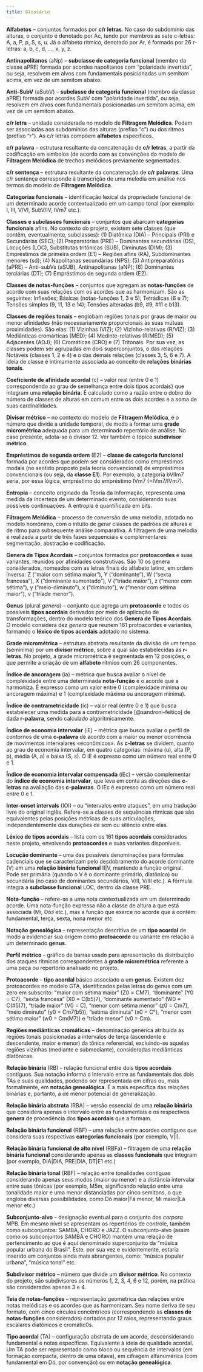 ```yaml
---
title: Glossário
---
```


**Alfabetos** --  conjuntos formados por **c/r letras**. No caso do subdomínio das alturas, o conjunto é denotado por Ac, tendo por membros as sete c-letras: A, a, P, p, S, s, u. Já o alfabeto rítmico, denotado por Ar, é formado por 26 r-letras: a, b, c, d, ..., x, y, z.

**Antinapolitanos** (aNp) -- **subclasse de categoria funcional** (membro da classe aPRE) formada por acordes napolitanos com "polaridade invertida", ou seja, resolvem em alvos com fundamentais posicionadas um semitom acima, em vez de um semitom abaixo.

**Anti-SubV** (aSubV) -- **subclasse de categoria funcional** (membro da classe aPRE) formada por acordes SubV com "polaridade invertida", ou seja, resolvem em alvos com fundamentais posicionadas um semitom acima, em vez de um semitom abaixo.

**c/r letra** -- unidade considerada no modelo de **Filtragem Melódica**. Podem ser associadas aos subdomínios das alturas (prefixo "c") ou dos ritmos (prefixo "r"). As c/r letras compõem **alfabetos** específicos.

**c/r palavra** -- estrutura resultante da concatenação de **c/r letras**, a partir da codificação em símbolos (de acordo com as convenções do modelo de **Filtragem Melódica** de trechos melódicos previamente segmentados.

**c/r sentença** -- estrutura resultante da concatenação de **c/r palavras**. Uma c/r sentença corresponde à transcrição de uma melodia em análise nos termos do modelo de **Filtragem Melódica**.

**Categorias funcionais** -- identificação lexical da propriedade funcional de um determinado acorde contextualizado em um campo tonal (por exemplo: I, III, V/VI, SubV/IV, IVm7 etc.).

**Classes e subclasses funcionais** -- conjuntos que abarcam **categorias funcionais** afins. No contexto do projeto, existem sete classes (que contêm, eventualmente, subclasses): (1) Diatônica (DIA) -- Principais (PRI) e Secundárias (SEC); (2) Preparatórias (PRE) -- Dominantes secundárias (DS), Locuções (LOC), Substitutas tritônicas (SUB), Diminutas (DIM); (3) Empréstimos de primeira ordem (E1) -- Regiões afins (RA), Subdominantes menores (sd); (4) Napolitanas secundárias (NPS); (5) Antipreparatórias (aPRE) -- Anti-subVs (aSUB), Antinapolitanas (aNP); (6) Dominantes terciárias (DT); (7) Empréstimos de segunda ordem (E2).

**Classes de notas-funções** -- conjuntos que agregam as **notas-funções** de acordo com suas relações com os acordes que as harmonizam. São as seguintes: Inflexões; Básicas (notas-funções 1, 3 e 5); Tetrádicas (6 e 7); Tensões simples (9, 11, 13 e 14); Tensões alteradas (b9, #9, #11 e b13).

**Classes de regiões tonais** -- englobam regiões tonais por graus de maior ou menor afinidades (não necessariamente proporcionais às suas mútuas proximidades). São elas: (1) Vizinhas (VIZ); (2) Vizinho-relativas (R/VIZ); (3) Mediânticas cromárticas (MED); (4) Medinte-relativas (R/MED); (5) Adjacentes (ADJ); (6) Cromáticas (CRO) e (7) Tritonais. Por sua vez, as classes podem ser agrupadas em dois superconjuntos, o das relações Notáveis (classes 1, 2 e 4) e o das demais relações (classes 3, 5, 6 e 7). A ideia de classe é intimamente associada ao conceito de **relações binárias tonais**.

**Coeficiente de afinidade acordal** (c) -- valor real (entre 0 e 1) correspondendo ao grau de semelhança entre dois tipos acordais} que integram uma **relação binária**. É calculado como a razão entre o dobro do número de classes de alturas em comum entre os dois acordes e a soma de suas cardinalidades.

**Divisor métrico** -- no contexto do modelo de **Filtragem Melódica**, é o número que divide a unidade temporal, de modo a formar uma **grade micrométrica** adequada para um determinado repertório de análise. No caso presente, adota-se o divisor 12. Ver também o tópico **subdivisor métrico**.

**Empréstimos de segunda ordem** (E2) -- **classe de categoria funcional**  formada por acordes que podem ser considerados como empréstimos modais (no sentido proposto pela teoria convencional) de empréstimos convencionais (ou seja, da **classe E1**). Por exemplo, a categoria bVIIm7 seria, por essa lógica, empréstimo do empréstimo IVm7 (=IVm7/IVm7).

**Entropia** -- conceito originado da Teoria da Informação, representa uma medida da incerteza de um determinado evento, considerando suas possíveis continuações. A entropia é quantificada em bits.

**Filtragem Melódica** -- processo de conversão de uma melodia, adotado no modelo homônimo, com o intuito de gerar classes de padrões de alturas e de ritmo para subsequente análise comparativa. A filtragem de uma melodia é realizada a partir de três fases sequenciais e complementares: segmentação, abstração e codificação.

**Genera de Tipos Acordais** -- conjuntos formados por **protoacordes** e suas variantes, reunidos por afinidades construtivas. São 10 os genera considerados, nomeados com as letras finais do alfabeto latino, em ordem inversa: Z ("maior com sétima maior"), Y ("dominante"), W ("sexta francesa"), X ("dominante aumentado"), V ("tríade maior"), z ("menor com sétima"), y ("meio-diminuto"), x ("diminuto"), w ("menor com sétima maior"), v ("tríade menor").

**Genus** (plural *genera*) -- conjunto que agrega um **protoacorde** e todos os possíveis **tipos acordais** derivados por meio de aplicação de transformações, dentro do modelo teórico dos **Genera de Tipos Acordais**. O modelo considera dez *genera* que reunem 161 protoacordes e variantes, formando o **léxico de tipos acordais** adotado no sistema.

**Grade micrométrica** -- estrutura abstrata resultante da divisão de um tempo (semínima) por um **divisor métrico**, sobre a qual são estabelecidas as **r-letras**. No projeto, a grade micrométrica é segmentada em 12 posições, o que permite a criação de um **alfabeto** rítmico com 26 componentes.

**Índice de ancoragem** (ia) -- métrica que busca avaliar o nível de complexidade entre uma determinada **nota-função** e o acorde que a harmoniza. É expresso como um valor entre 0 (complexidade mínima ou ancoragem máxima) e 1 (complexidade máxima ou ancoragem mínima). 

**Índice de contrametricidade** (ic) -- valor real (entre 0 e 1) que busca estabelecer uma medida para a contrametricidade [@sandroni-feitiço] de dada **r-palavra**, sendo calculado algoritmicamente.

**Índice de economia intervalar** (iE) -- métrica que busca avaliar o perfil de contornos de uma **c-palavra** de acordo com a maior ou menor ocorrência de movimentos intervalares «econômicos». As **c-letras** se dividem, quanto ao grau de economia intervalar, em quatro categorias: máxima (u), alta (P, p), média (A, a) e baixa (S, s). O iE é expresso como um número real entre 0 e 1.

**Índice de economia intervalar compensada** (iEc) -- versão complementar do **índice de economia intervalar**, que leva em conta as direções das **c-letras** na avaliação das **c-palavras**.  O iEc é expresso como um número real entre 0 e 1.

**Inter-onset intervals** (IOI) -- ou "intervalos entre ataques", em uma tradução livre do original inglês. Refere-se a classes de sequências rítmicas que são equivalentes pelas posições métricas de suas articulações, independentemente das durações de som ou silêncio entre elas.

**Léxico de tipos acordais** -- lista com os  161 **tipos acordais** considerados neste projeto, envolvendo **protoacordes** e suas variantes disponíveis. 

**Locução dominante** -- uma das possíveis denominações para fórmulas cadenciais que se caracterizam pelo desdobramento do acorde dominante (V) em uma **relação binária funcional** II|V, mantendo a função original. Pode ser primária (quando o V é o dominante primário, diatônico) ou secundária (no caso de dominantes secundários, V/II, V/III etc.). A fórmula integra a **subclasse funcional** LOC, dentro da classe PRE.

**Nota-função** -- refere-se a uma nota contextualizada em um determinado acorde. Uma nota-função expressa não a classe de altura a que está associada (Mi, Dó$\sharp$ etc.), mas a função que exerce no acorde que a contém: fundamental, terça, sexta, nona menor etc. 

**Notação genealógica** -- representação descritiva de um **tipo acordal** de modo a evidenciar sua origem como **protoacorde** ou variante em relação a um determinado **genus**.

**Perfil métrico** -- gráfico de barras usado para apresentação da distribuição dos ataques rítmicos correspondentes à **grade micrométrica** referente a uma peça ou repertório analisado no projeto.

**Protoacorde** -- **tipo acordal** básico associado a um **genus**. Existem dez protoacordes no modelo GTA, identificados pelas letras do genus com um zero em subscrito: "maior com sétima maior" (Z0 = CM7), "dominante" (Y0 = C7), "sexta francesa" (X0 = C(b5)7), "dominante aumentado" (W0 = C(#5)7), "tríade maior" (V0 = C), "menor com sétima menor" (z0 = Cm7), "meio diminuto" (y0 = Cm7(b5)), "sétima diminuta" (x0 = C°),  "menor com sétima maior" (w0 = Cm(M7)) e "tríade menor" (v0 = Cm).

**Regiões mediânticas cromáticas** -- denominação genérica atribuída às regiões tonais posicionadas a intervalos de terça (ascendente e descendente, maior e menor) da tônica referencial, excluindo-se aquelas regiões vizinhas (mediante e submediante), consideradas mediânticas diatônicas.

**Relação binária** (RB) -- relação funcional entre dois **tipos acordais** contíguos. Sua notação informa o intervalo entre as fundamentais dos dois TAs e suas qualidades, podendo ser representada em cifras ou, mais formalmente, em **notação genealógica**. É a mais específica das relações binárias e, portanto, a de menor potencial de generalização.

**Relação binária abstrata** (RBA) -- versão essencial de uma **relação binária** que considera apenas o intervalo entre as fundamentais e os respectivos **genera** de procedência dos **tipos acordais** que a formam.

**Relação binária funcional** (RBF) -- uma relação entre acordes contíguos que considera suas respectivas **categorias funcionais** (por exemplo, V|I).

**Relação binária funcional de alto nível** (RBFa) -- filtragem de uma **relação binária funcional** considerando apenas as **classes funcionais** que integram (por exemplo, DIA|DIA, PRE|DIA, DT|E1 etc.)

**Relação binária tonal** (RBF) -- relação entre tonalidades contíguas considerando apenas seus modos (maior ou menor) e a distância intervalar entre suas tônicas (por exemplo, M5m, significando relação entre uma tonalidade maior e uma menor distanciadas por cinco semitons, o que engloba diversas possibilidades, como Dó maior|Fá menor, Mi maior|Lá menor etc.)

**Subconjunto-alvo** -- designação eventual para o conjunto dos *corpora* MPB. Em mesmo nível se apresentam os repertórios de controle, também como subconjuntos: SAMBA, CHORO e JAZZ. O subconjunto-alvo (assim como os subconjuntos SAMBA e CHORO) mantém uma relação de pertencimento ao que é aqui denominado superconjunto da "música popular urbana do Brasil". Este, por sua vez e evidentemente, estaria inserido em conjuntos ainda mais abrangentes, como: "música popular urbana", "música tonal" etc.

**Subdivisor métrico** -- número que divide um **divisor métrico**. No contexto do projeto, são subdivisores os números 1, 2, 3, 4, 6 e 12, porém, na prática são considerados apenas 3 e 4.

**Teia de notas-funções** -- representação geométrica das relações entre notas melódicas e os acordes que as harmonizam. Seu nome deriva de seu formato, com cínco círculos concêntricos (correspondendo às **classes de notas-funções** considerados) cortados por 12 raios, representando graus escalares diatônicos e cromátic0s.

**Tipo acordal** (TA) -- configuração abstrata de um acorde, desconsiderando fundamental e notas específicas. Equivalente à ideia de qualidade acordal. Um TA pode ser representado como bloco ou sequência de intervalos (em formação compacta, dentro de uma oitava), em cifragem alfanumérica (com fundamental em Dó, por convenção) ou em **notação genealógica**. 

